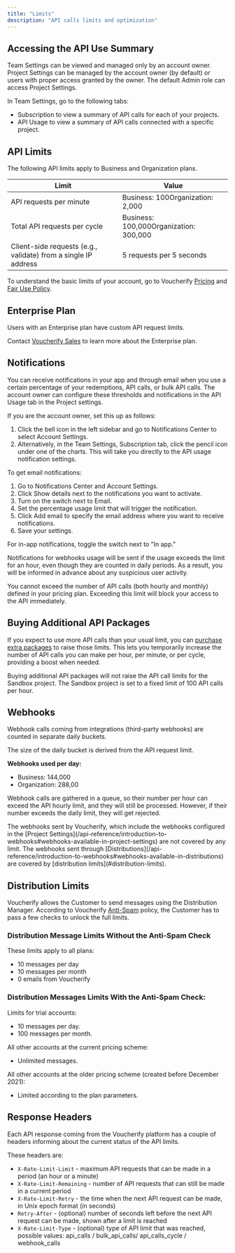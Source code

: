 ```yaml
---
title: "Limits"
description: "API calls limits and optimization"
---
```


## Accessing the API Use Summary

<Check>
  Team Settings can be viewed and managed only by an account owner. Project Settings can be managed by the account owner (by default) or users with proper access granted by the owner. The default Admin role can access Project Settings.
</Check>

In Team Settings, go to the following tabs:

* Subscription to view a summary of API calls for each of your projects.
* API Usage to view a summary of API calls connected with a specific project.

## API Limits

The following API limits apply to Business and Organization plans.

| **Limit**                                                      | **Value**                              |
| -------------------------------------------------------------- | -------------------------------------- |
| API requests per minute                                        | Business: 100Organization: 2,000       |
| Total API requests per cycle                                   | Business: 100,000Organization: 300,000 |
| Client-side requests (e.g., validate) from a single IP address | 5 requests per 5 seconds               |

To understand the basic limits of your account, go to Voucherify [Pricing](https://www.voucherify.io/pricing "Voucherify Pricing") and [Fair Use Policy](https://www.voucherify.io/legal/fair-use-policy "Voucherify Fair Use Policy").

## Enterprise Plan

Users with an Enterprise plan have custom API request limits.

Contact [Voucherify Sales](https://www.voucherify.io/contact-sales) to learn more about the Enterprise plan.

## Notifications

You can receive notifications in your app and through email when you use a certain percentage of your redemptions, API calls, or bulk API calls. The account owner can configure these thresholds and notifications in the API Usage tab in the Project settings.

If you are the account owner, set this up as follows:

1. Click the bell icon in the left sidebar and go to Notifications Center to select Account Settings.
2. Alternatively, in the Team Settings, Subscription tab, click the pencil icon under one of the charts. This will take you directly to the API usage notification settings.

To get email notifications:

1. Go to Notifications Center and Account Settings.
2. Click Show details next to the notifications you want to activate.
3. Turn on the switch next to Email.
4. Set the percentage usage limit that will trigger the notification.
5. Click Add email to specify the email address where you want to receive notifications.
6. Save your settings.

For in-app notifications, toggle the switch next to "In app."

Notifications for webhooks usage will be sent if the usage exceeds the limit for an hour, even though they are counted in daily periods. As a result, you will be informed in advance about any suspicious user activity.

<Note>
  You cannot exceed the number of API calls (both hourly and monthly) defined in your pricing plan. Exceeding this limit will block your access to the API immediately.
</Note>

## Buying Additional API Packages

If you expect to use more API calls than your usual limit, you can [purchase extra packages](https://support.voucherify.io/article/583-how-to-buy-extra-api-calls-packages "Buying additional API call packages") to raise those limits. This lets you temporarily increase the number of API calls you can make per hour, per minute, or per cycle, providing a boost when needed.

<Warning>
  Buying additional API packages will not raise the API call limits for the Sandbox project. The Sandbox project is set to a fixed limit of 100 API calls per hour.
</Warning>

## Webhooks

Webhook calls coming from integrations (third-party webhooks) are counted in separate daily buckets.

The size of the daily bucket is derived from the API request limit.

**Webhooks used per day:**

* Business: 144,000
* Organization: 288,00

Webhook calls are gathered in a queue, so their number per hour can exceed the API hourly limit, and they will still be processed. However, if their number exceeds the daily limit, they will get rejected.

<Check>
  The webhooks sent by Voucherify, which include the webhooks configured in the [Project Settings](/api-reference/introduction-to-webhooks#webhooks-available-in-project-settings) are not covered by any limit. The webhooks sent through [Distributions](/api-reference/introduction-to-webhooks#webhooks-available-in-distributions) are covered by [distribution limits](#distribution-limits).
</Check>

## Distribution Limits

Voucherify allows the Customer to send messages using the Distribution Manager. According to Voucherify [Anti-Spam](https://www.voucherify.io/legal/anti-spam-policy-v1-1) policy, the Customer has to pass a few checks to unlock the full limits.

### Distribution Message Limits **Without** the Anti-Spam Check

These limits apply to all plans:

* 10 messages per day
* 10 messages per month
* 0 emails from Voucherify

### Distribution Messages Limits **With** the Anti-Spam Check:

Limits for trial accounts:

* 10 messages per day.
* 100 messages per month.

All other accounts at the current pricing scheme:

* Unlimited messages.

All other accounts at the older pricing scheme (created before December 2021):

* Limited according to the plan parameters.

## Response Headers

Each API response coming from the Voucherify platform has a couple of headers informing about the current status of the API limits.

These headers are:

* `X-Rate-Limit-Limit` - maximum API requests that can be made in a period (an hour or a minute)
* `X-Rate-Limit-Remaining` - number of API requests that can still be made in a current period
* `X-Rate-Limit-Retry` - the time when the next API request can be made, in Unix epoch format (in seconds)
* `Retry-After` - (optional) number of seconds left before the next API request can be made, shown after a limit is reached
* `X-Rate-Limit-Type` - (optional) type of API limit that was reached, possible values: api\_calls / bulk\_api\_calls/ api\_calls\_cycle / webhook\_calls